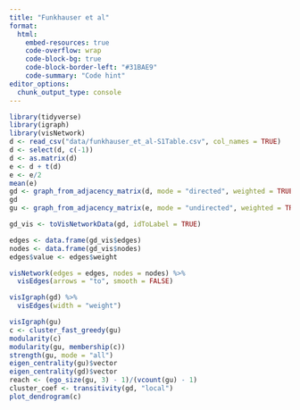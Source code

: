 ---
title: "Funkhauser et al"
format:
  html:
    embed-resources: true
    code-overflow: wrap
    code-block-bg: true
    code-block-border-left: "#31BAE9"
    code-summary: "Code hint"
editor_options: 
  chunk_output_type: console
---

```{r}
library(tidyverse)
library(igraph)
library(visNetwork)
d <- read_csv("data/funkhauser_et_al-S1Table.csv", col_names = TRUE)
d <- select(d, c(-1))
d <- as.matrix(d)
e <- d + t(d)
e <- e/2
mean(e)
gd <- graph_from_adjacency_matrix(d, mode = "directed", weighted = TRUE)
gd
gu <- graph_from_adjacency_matrix(e, mode = "undirected", weighted = TRUE)

gd_vis <- toVisNetworkData(gd, idToLabel = TRUE)

edges <- data.frame(gd_vis$edges)
nodes <- data.frame(gd_vis$nodes)
edges$value <- edges$weight

visNetwork(edges = edges, nodes = nodes) %>%
  visEdges(arrows = "to", smooth = FALSE)

visIgraph(gd) %>%
  visEdges(width = "weight") 

visIgraph(gu)
c <- cluster_fast_greedy(gu)
modularity(c)
modularity(gu, membership(c))
strength(gu, mode = "all")
eigen_centrality(gu)$vector
eigen_centrality(gd)$vector
reach <- (ego_size(gu, 3) - 1)/(vcount(gu) - 1)
cluster_coef <- transitivity(gd, "local")
plot_dendrogram(c)
```
